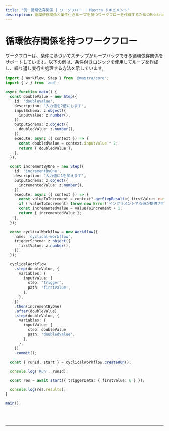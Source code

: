 ```yaml
---
title: "例：循環依存関係 | ワークフロー | Mastra ドキュメント"
description: 循環依存関係と条件付きループを持つワークフローを作成するためのMastraの使用例。
---
```



# 循環依存関係を持つワークフロー

ワークフローは、条件に基づいてステップがループバックできる循環依存関係をサポートしています。以下の例は、条件付きロジックを使用してループを作成し、繰り返し実行を処理する方法を示しています。

```ts showLineNumbers copy
import { Workflow, Step } from '@mastra/core';
import { z } from 'zod';

async function main() {
  const doubleValue = new Step({
    id: 'doubleValue',
    description: '入力値を2倍にします',
    inputSchema: z.object({
      inputValue: z.number(),
    }),
    outputSchema: z.object({
      doubledValue: z.number(),
    }),
    execute: async ({ context }) => {
      const doubledValue = context.inputValue * 2;
      return { doubledValue };
    },
  });

  const incrementByOne = new Step({
    id: 'incrementByOne',
    description: '入力値に1を加えます',
    outputSchema: z.object({
      incrementedValue: z.number(),
    }),
    execute: async ({ context }) => {
      const valueToIncrement = context?.getStepResult<{ firstValue: number }>('trigger')?.firstValue;
      if (!valueToIncrement) throw new Error('インクリメントする値が提供されていません');
      const incrementedValue = valueToIncrement + 1;
      return { incrementedValue };
    },
  });

  const cyclicalWorkflow = new Workflow({
    name: 'cyclical-workflow',
    triggerSchema: z.object({
      firstValue: z.number(),
    }),
  });

  cyclicalWorkflow
    .step(doubleValue, {
      variables: {
        inputValue: {
          step: 'trigger',
          path: 'firstValue',
        },
      },
    })
    .then(incrementByOne)
    .after(doubleValue)
    .step(doubleValue, {
      variables: {
        inputValue: {
          step: doubleValue,
          path: 'doubledValue',
        },
      },
    })
    .commit();

  const { runId, start } = cyclicalWorkflow.createRun();

  console.log('Run', runId);

  const res = await start({ triggerData: { firstValue: 6 } });

  console.log(res.results);
}

main();
```

<br />
<br />
<hr className="dark:border-[#404040] border-gray-300" />
<br />
<br />
<GithubLink
  link={
    "https://github.com/mastra-ai/mastra/blob/main/examples/basics/workflows/workflow-with-cyclical-deps"
  }
/>
